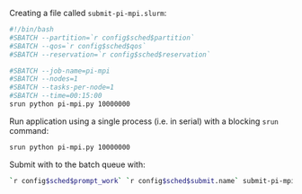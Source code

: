Creating a file called `submit-pi-mpi.slurm`:

```bash
#!/bin/bash
#SBATCH --partition=`r config$sched$partition`
#SBATCH --qos=`r config$sched$qos`
#SBATCH --reservation=`r config$sched$reservation`

#SBATCH --job-name=pi-mpi
#SBATCH --nodes=1
#SBATCH --tasks-per-node=1
#SBATCH --time=00:15:00
srun python pi-mpi.py 10000000
```

Run application using a single process (i.e. in serial) with a blocking `srun` command:
```bash
srun python pi-mpi.py 10000000
```

Submit with to the batch queue with:

```bash
`r config$sched$prompt_work` `r config$sched$submit.name` submit-pi-mpi.slurm
```